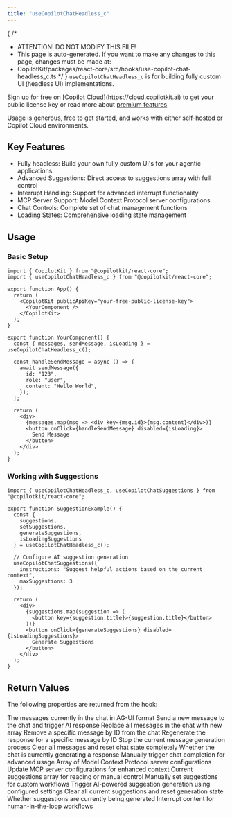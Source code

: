 ```yaml
---
title: "useCopilotChatHeadless_c"
---
```


{
 /*
  * ATTENTION! DO NOT MODIFY THIS FILE!
  * This page is auto-generated. If you want to make any changes to this page, changes must be made at:
  * CopilotKit/packages/react-core/src/hooks/use-copilot-chat-headless_c.ts
  */
}
`useCopilotChatHeadless_c` is for building fully custom UI (headless UI) implementations.
 
<Callout title="This is a premium-only feature">
Sign up for free on [Copilot Cloud](https://cloud.copilotkit.ai) to get your public license key or read more about <a href="/premium/overview">premium features</a>.
 
Usage is generous, free to get started, and works with either self-hosted or Copilot Cloud environments.
</Callout>
 
## Key Features
 
- Fully headless: Build your own fully custom UI's for your agentic applications.
- Advanced Suggestions: Direct access to suggestions array with full control
- Interrupt Handling: Support for advanced interrupt functionality
- MCP Server Support: Model Context Protocol server configurations
- Chat Controls: Complete set of chat management functions
- Loading States: Comprehensive loading state management
 
 
## Usage
 
### Basic Setup
 
```tsx
import { CopilotKit } from "@copilotkit/react-core";
import { useCopilotChatHeadless_c } from "@copilotkit/react-core";
 
export function App() {
  return (
    <CopilotKit publicApiKey="your-free-public-license-key">
      <YourComponent />
    </CopilotKit>
  );
}
 
export function YourComponent() {
  const { messages, sendMessage, isLoading } = useCopilotChatHeadless_c();
 
  const handleSendMessage = async () => {
    await sendMessage({
      id: "123",
      role: "user",
      content: "Hello World",
    });
  };
 
  return (
    <div>
      {messages.map(msg => <div key={msg.id}>{msg.content}</div>)}
      <button onClick={handleSendMessage} disabled={isLoading}>
        Send Message
      </button>
    </div>
  );
}
```
 
### Working with Suggestions
 
```tsx
import { useCopilotChatHeadless_c, useCopilotChatSuggestions } from "@copilotkit/react-core";
 
export function SuggestionExample() {
  const {
    suggestions,
    setSuggestions,
    generateSuggestions,
    isLoadingSuggestions
  } = useCopilotChatHeadless_c();
 
  // Configure AI suggestion generation
  useCopilotChatSuggestions({
    instructions: "Suggest helpful actions based on the current context",
    maxSuggestions: 3
  });
 
  return (
    <div>
      {suggestions.map(suggestion => (
        <button key={suggestion.title}>{suggestion.title}</button>
      ))}
      <button onClick={generateSuggestions} disabled={isLoadingSuggestions}>
        Generate Suggestions
      </button>
    </div>
  );
}
```
 
## Return Values
The following properties are returned from the hook:
 
<PropertyReference name="messages" type="Message[]">
The messages currently in the chat in AG-UI format
</PropertyReference>
 
<PropertyReference name="sendMessage" type="(message: Message, options?) => Promise<void>">
Send a new message to the chat and trigger AI response
</PropertyReference>
 
<PropertyReference name="setMessages" type="(messages: Message[] | DeprecatedGqlMessage[]) => void">
Replace all messages in the chat with new array
</PropertyReference>
 
<PropertyReference name="deleteMessage" type="(messageId: string) => void">
Remove a specific message by ID from the chat
</PropertyReference>
 
<PropertyReference name="reloadMessages" type="(messageId: string) => Promise<void>">
Regenerate the response for a specific message by ID
</PropertyReference>
 
<PropertyReference name="stopGeneration" type="() => void">
Stop the current message generation process
</PropertyReference>
 
<PropertyReference name="reset" type="() => void">
Clear all messages and reset chat state completely
</PropertyReference>
 
<PropertyReference name="isLoading" type="boolean">
Whether the chat is currently generating a response
</PropertyReference>
 
<PropertyReference name="runChatCompletion" type="() => Promise<Message[]>">
Manually trigger chat completion for advanced usage
</PropertyReference>
 
<PropertyReference name="mcpServers" type="MCPServerConfig[]">
Array of Model Context Protocol server configurations
</PropertyReference>
 
<PropertyReference name="setMcpServers" type="(servers: MCPServerConfig[]) => void">
Update MCP server configurations for enhanced context
</PropertyReference>
 
<PropertyReference name="suggestions" type="SuggestionItem[]">
Current suggestions array for reading or manual control
</PropertyReference>
 
<PropertyReference name="setSuggestions" type="(suggestions: SuggestionItem[]) => void">
Manually set suggestions for custom workflows
</PropertyReference>
 
<PropertyReference name="generateSuggestions" type="() => Promise<void>">
Trigger AI-powered suggestion generation using configured settings
</PropertyReference>
 
<PropertyReference name="resetSuggestions" type="() => void">
Clear all current suggestions and reset generation state
</PropertyReference>
 
<PropertyReference name="isLoadingSuggestions" type="boolean">
Whether suggestions are currently being generated
</PropertyReference>
 
<PropertyReference name="interrupt" type="string | React.ReactElement | null">
Interrupt content for human-in-the-loop workflows
</PropertyReference>

